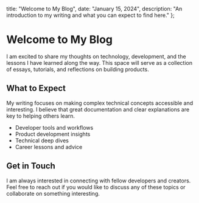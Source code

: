   title: "Welcome to My Blog",
  date: "January 15, 2024",
  description: "An introduction to my writing and what you can expect to find here."
};

# Welcome to My Blog

I am excited to share my thoughts on technology, development, and the lessons I have learned along the way. This space will serve as a collection of essays, tutorials, and reflections on building products.

## What to Expect

My writing focuses on making complex technical concepts accessible and interesting. I believe that great documentation and clear explanations are key to helping others learn.

- Developer tools and workflows
- Product development insights
- Technical deep dives
- Career lessons and advice

## Get in Touch

I am always interested in connecting with fellow developers and creators. Feel free to reach out if you would like to discuss any of these topics or collaborate on something interesting.
